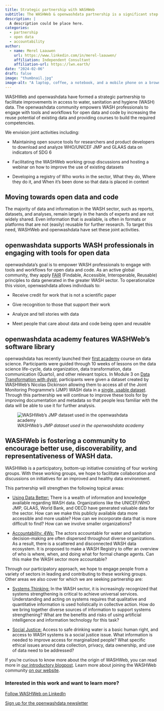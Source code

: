 ```yaml
---
title: Strategic partnership with WASHWeb
subtitle: The WASHWeb & openwashdata partnership is a significant step forward
description: |
  A description could be place here.
categories:
  - partnership
  - open data
  - accountability
author:
  - name: Merel Laauwen
    url: https://www.linkedin.com/in/merel-laauwen/
    affiliation: Independent Consultant
    affiliation-url: https://lwn.earth/
date: "2024-02-06"
draft: false
image: "thumbnail.jpg"
image-alt: "A laptop, coffee, a notebook, and a mobile phone on a brown desk by window."
---
```


WASHWeb and openwashdata have formed a strategic partnership to facilitate improvements in access to water, sanitation and hygiene (WASH) data. The openwashdata community empowers WASH professionals to engage with tools and workflows for open data and code by increasing the reuse potential of existing data and providing courses to build the required competencies.

We envision joint activities including:

-   Maintaining open source tools for researchers and product developers to download and analyze WHO/UNICEF JMP and GLAAS data on indicators of SDG 6

-   Facilitating the WASHWeb working group discussions and hosting a webinar on how to improve the use of existing datasets

-   Developing a registry of Who works in the sector, What they do, Where they do it, and When it’s been done so that data is placed in context

## Moving towards open data and code

The majority of data and information in the WASH sector, such as reports, datasets, and analyses, remain largely in the hands of experts and are not widely shared. Even information that is available, is often in formats or platforms that are not (easily) reusable for further research. To target this need, WASHWeb and openwashdata have set these joint activities.

## openwashdata supports WASH professionals in engaging with tools for open data

openwashdata's goal is to empower WASH professionals to engage with tools and workflows for open data and code. As an active global community, they apply [FAIR](https://www.go-fair.org/fair-principles/) (Findable, Accessible, Interoperable, Reusable) principles to data generated in the greater WASH sector. To operationalize this vision, openwashdata allows individuals to:

-   Receive credit for work that is not a scientific paper

-   Give recognition to those that support their work

-   Analyze and tell stories with data

-   Meet people that care about data and code being open and reusable

## openwashdata academy features WASHWeb’s software library

openwashdata has recently launched their [first academy](https://ds4owd-001.github.io/website/) course on data science. Participants were guided through 10 weeks of lessons on the data science life-cycle, data organization, data transformation, data communication (Quarto), and other relevant topics. In Module 3 on [Data Transformation with dyplr](https://ds4owd-001.github.io/website/modules/md-03.html), participants were given a dataset created by WASHWeb’s Nicolas Dickinson allowing them to access all of the Joint Monitoring Programme’s (JMP) WASH data in a [single, usable dataset](https://github.com/washnote/jmpwashdata). Through this partnership we will continue to improve these tools for by improving documentation and metadata so that people less familiar with the data will be able to use it for further analysis.

![*WASHWeb's JMP dataset used in the openwashdata academy*](images/JMP%20Data%20usage%20v2.png)

## WASHWeb is fostering a community to encourage better use, discoverability, and representativeness of WASH data.

WASHWeb is a participatory, bottom-up initiative consisting of four working groups. With these working groups, we hope to facilitate collaboration and discussions on initiatives for an improved and healthy data environment.

This partnership will strengthen the following topical areas:

-   [Using Data Better:]{.underline} There is a wealth of information and knowledge available regarding WASH data. Organizations like the UNICEF/WHO JMP, GLAAS, World Bank, and OECD have generated valuable data for the sector. How can we make this publicly available data more accessible and more usable? How can we incorporate data that is more difficult to find? How can we involve smaller organizations?

-   [Accountability: 4Ws:]{.underline} The actors accountable for water and sanitation decision-making are often dispersed throughout diverse organizations. As a result, there is a scattered and disconnected WASH data ecosystem. It is proposed to make a WASH Registry to offer an overview of who is where, when, and doing what for formal change agents. Can this make the WASH sector more accountable?

Through our participatory approach, we hope to engage people from a variety of sectors in leading and contributing to these working groups. Other areas we also cover for which we are seeking partnership are:

-   [Systems Thinking:]{.underline} In the WASH sector, it is increasingly recognized that systems strengthening is critical to achieve universal services. Understanding and acting on systems requires that qualitative and quantitative information is used holistically in collective action. How do we bring together diverse sources of information to support systems strengthening? What are the benefits and risks of using artificial intelligence and information technology for this task?

-   [Social Justice:]{.underline} Access to safe drinking water is a basic human right, and access to WASH systems is a social justice issue. What information is needed to improve access for marginalized people? What specific ethical issues around data collection, privacy, data ownership, and use of data need to be addressed?

If you're curious to know more about the origin of WASHWeb, you can read more in [our introductory blogpost](https://washweb.org/posts/2023-09-26-intro/). Learn more about joining the WASHWeb community [on our website](https://washweb.org/join.html).

### Interested in this work and want to learn more?

[Follow WASHWeb on LinkedIn](https://www.linkedin.com/company/washweb/)

[Sign up for the openwashdata newsletter](https://openwashdata.org/)


